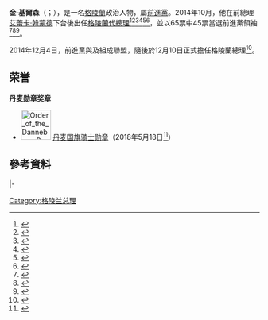 {{noteTA
|1=zh-cn:阿莱卡·哈蒙德; zh-tw:艾蕾卡·韓蒙德
}}
{{Infobox Officeholder
|name	          = 金·基爾森
|image            = Kim Kielsen. Nordiska raoedets session i Helsingfors 2012.jpg
|native_name      = Kim Kielsen
|native_name_lang = kl
|caption        = 
|office         = 第六任[[格陵蘭總理|格陵蘭總理]]
|monarch        = [[瑪格麗特二世_(丹麥)|瑪格麗特二世]]
|deputy         = {{le|安達·奧丹姆|Anda Uldum}}
|term_start     = 2014年12月10日
|term_end       = 2021年4月23日<br><small>代理：2014年9月30日－2014年12月10日</small>
|predecessor    = [[艾蕾卡·韓蒙德|艾蕾卡·韓蒙德]]
|successor      = {{le|Múte Bourup Egede}}
|office1        = [[前進黨_(格陵蘭)|前進黨]]領袖
|term_start1    = 2014年10月18日
|term_end1      = 2020年11月29日
|deputy1        = 
|predecessor1   = [[艾蕾卡·韓蒙德|艾蕾卡·韓蒙德]]
|successor1     = {{le|艾力克·延森|Erik Jensen}}
|office2        = 房屋、自然和環境部長
|term_start2    = 2013年11月7日
|term_end2      = 2021年4月23日
|predecessor2   = 
|successor2     = 
|office3        = 北歐合作部長
|term_start3    = 2013年11月11日
|term_end3      = 2021年4月23日
|predecessor3   = 
|successor3     = 
|birth_date     = {{birth date and age|1966|11|30}}
|birth_place    = {{DEN}}{{GRL}}
|death_date     = 
|death_place    = 
|party          = [[前進黨_(格陵蘭)|前進黨]]
|nationality = {{DEN}}
|Occupation     = 
|spouse         = 
|children       = 
|alma_mater     = 
|religion       = 
|signature      = 
|website        = 
}}

'''金·基爾森'''（{{lang-kl|Kim Marius Kielsen}}；{{bd|1966年|11月30日|}}），是一名[[格陵蘭|格陵蘭]]政治人物，屬[[前進黨_(格陵蘭)|前進黨]]。2014年10月，他在前總理[[艾蕾卡·韓蒙德|艾蕾卡·韓蒙德]]下台後出任[[格陵蘭總理|格陵蘭代總理]]<ref>{{cite web|url=http://www.norden.org/en/persons/kim-kielsen|title=Kim Kielsen|work=norden.org|accessdate=2015-10-17|archive-url=https://web.archive.org/web/20160819090607/http://www.norden.org/en/persons/kim-kielsen|archive-date=2016-08-19|dead-url=yes}}</ref><ref>{{cite web|url=http://sermitsiaq.ag/kim-kielsen-naalakkersuisoq|title=Kim Kielsen bliver naalakkersuisoq|work=Sermitsiaq.AG|accessdate=2015-10-17}}</ref><ref>{{cite web|url=http://www.bt.dk/politik/kim-kielsen-ny-formand-for-siumut|title=Kim Kielsen ny formand for Siumut|author=Cathrine Bloch, Berlingske Nyhedsbureau|date=2014-10-18|work=www.bt.dk|accessdate=2015-10-17}}</ref><ref>{{cite web|url=http://jyllands-posten.dk/politik/ECE7074428/Kim-Kielsen-vil-ogs%C3%A5-v%C3%A6re-ny-Siumut-formand-i-Gr%C3%B8nland/|title=Kim Kielsen vil også være ny Siumut-formand i Grønland|work=jyllands-posten.dk|accessdate=2015-10-17}}</ref><ref>{{cite web|url=http://arcticjournal.com/politics/1048/greenlands-premier-two-reasons-be-relieved|title=For Greenland’s premier, two reasons to be relieved|work=The Arctic Journal|accessdate=2015-10-17|deadurl=yes|archiveurl=https://web.archive.org/web/20151226033312/http://arcticjournal.com/politics/1048/greenlands-premier-two-reasons-be-relieved|archivedate=2015-12-26}}</ref><ref>{{cite web|url=http://www.altinget.dk/rssitem.aspx?id=1107825|title=Kim Kielsen ny formand for Siumut|work=altinget.dk|accessdate=2015-10-17}}</ref>，並以65票中45票當選前進黨領袖<ref>{{cite web|url=http://sermitsiaq.ag/se-billeder-kim-kielsens-store-triumf|title=Se billeder: Kim Kielsens store triumf|work=Sermitsiaq.AG|accessdate=2015-10-17}}</ref><ref>{{cite web|url=http://sermitsiaq.ag/opdateret-kim-kielsen-ny-formand-siumut|title=Opdateret: Kim Kielsen ny formand for Siumut|work=Sermitsiaq.AG|accessdate=2015-10-17}}</ref><ref>{{cite web|url=http://sermitsiaq.ag/aleqa-stoetter-kielsen|title=Aleqa støtter Kielsen|work=Sermitsiaq.AG|accessdate=2015-10-17}}</ref>。

2014年12月4日，前進黨與{{le|團結黨 (格陵蘭)|Atassut|團結黨}}及{{le|民主黨 (格陵蘭)|Democrats (Greenland)|民主黨}}組成聯盟，隨後於12月10日正式擔任格陵蘭總理<ref>{{cite web|url=http://knr.gl/da/nyheder/her-er-navnene-p%C3%A5-det-nye-naalakkersuisut|title=Her er navnene på det nye Naalakkersuisut|work=KNR|accessdate=2015-10-17}}</ref>。

==荣誉==
'''丹麦勋章奖章'''
* [[File:Order_of_the_Dannebrog_R.svg|60px]] [[丹麦国旗勋章|丹麦国旗骑士勋章]]（2018年5月18日<ref>{{da}}{{cite web |url=https://www.kongehuset.dk/modtagere-af-danske-dekorationer |title=Modtagere af danske dekorationer  |publisher=Kongehuset.dk |date= |accessdate=2021-10-07 |archive-date= |archive-url= |dead-url=no }}</ref>）

==參考資料==
{{reflist}}

{{格陵蘭小作品}}

{{s-start}}
{{s-ppo}}
{{s-bef|before=[[艾蕾卡·韓蒙德|艾蕾卡·韓蒙德]]}}
{{s-ttl|title=[[前進黨_(格陵蘭)|前進黨]]領袖|years=2014年–}}
{{s-inc}}
|-
{{s-off}}
{{s-bef|before=[[艾蕾卡·韓蒙德|艾蕾卡·韓蒙德]]}}
{{s-ttl|title=[[格陵蘭總理|格陵蘭總理]]|years=2014年–}}
{{s-inc}}
{{s-end}}
{{Authority control}}
{{DEFAULTSORT:Kielsen, Kim}}

[[Category:格陵兰总理|Category:格陵兰总理]]